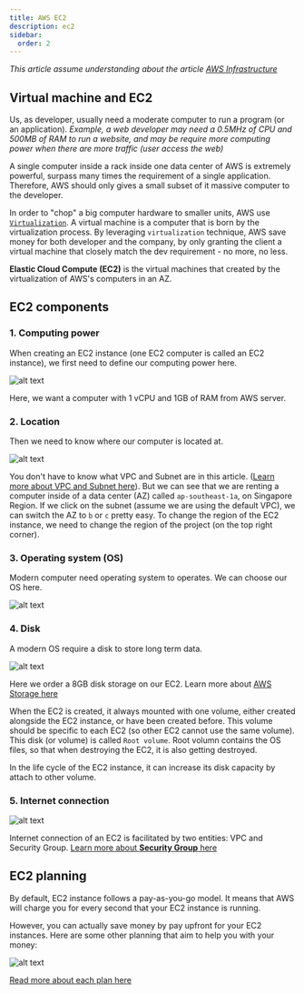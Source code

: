 ```yaml
---
title: AWS EC2
description: ec2
sidebar:
  order: 2
---
```


*This article assume understanding about the article [AWS Infrastructure](/aws/infrastructure)*

## Virtual machine and EC2

Us, as developer, usually need a moderate computer to run a program (or an application). *Example, a web developer may need a 0.5MHz of CPU and 500MB of RAM to run a website, and may be require more computing power when there are more traffic (user access the web)*

A single computer inside a rack inside one data center of AWS is extremely powerful, surpass many times the requirement of a single application. Therefore, AWS should only gives a small subset of it massive computer to the developer. 

In order to "chop" a big computer hardware to smaller units, AWS use [`Virtualization`](https://www.ibm.com/topics/virtualization). A virtual machine is a computer that is born by the virtualization process. By leveraging `virtualization` technique, AWS save money for both developer and the company, by only granting the client a virtual machine that closely match the dev requirement - no more, no less.

**Elastic Cloud Compute (EC2)** is the virtual machines that created by the virtualization of AWS's computers in an AZ.

## EC2 components

### 1. Computing power

When creating an EC2 instance (one EC2 computer is called an EC2 instance), we first need to define our computing power here.

![alt text](image-2.png)

Here, we want a computer with 1 vCPU and 1GB of RAM from AWS server.


### 2. Location

Then we need to know where our computer is located at. 

![alt text](image-3.png)

You don't have to know what VPC and Subnet are in this article. ([Learn more about VPC and Subnet here](/aws/vpc/intro/)). But we can see that we are renting a computer inside of a data center (AZ) called `ap-southeast-1a`, on Singapore Region. If we click on the subnet (assume we are using the default VPC), we can switch the AZ to `b` or `c` pretty easy. To change the region of the EC2 instance, we need to change the region of the project (on the top right corner).

### 3. Operating system (OS)

Modern computer need operating system to operates. We can choose our OS here.

![alt text](image-4.png)


### 4. Disk

A modern OS require a disk to store long term data. 

![alt text](image-5.png)

Here we order a 8GB disk storage on our EC2. Learn more about [AWS Storage here](/aws/network-drive/)

When the EC2 is created, it always mounted with one volume, either created alongside the EC2 instance, or have been created before. This volume should be specific to each EC2 (so other EC2 cannot use the same volume). This disk (or volume) is called `Root volume`. Root volumn contains the OS files, so that when destroying the EC2, it is also getting destroyed.  

In the life cycle of the EC2 instance, it can increase its disk capacity by attach to other volume. 


### 5. Internet connection

![alt text](image-6.png)

Internet connection of an EC2 is facilitated by two entities: VPC and Security Group. [Learn more about **Security Group** here](/aws/security-group/)

## EC2 planning

By default, EC2 instance follows a pay-as-you-go model. It means that AWS will charge you for every second that your EC2 instance is running. 

However, you can actually save money by pay upfront for your EC2 instances. Here are some other planning that aim to help you with your money:

![alt text](image-7.png)

[Read more about each plan here](https://cmctelecom.vn/bai-viet/4-mo-hinh-toi-uu-chi-phi-cho-doanh-nghiep-su-dung-dich-vu-amazon-ec2/)
